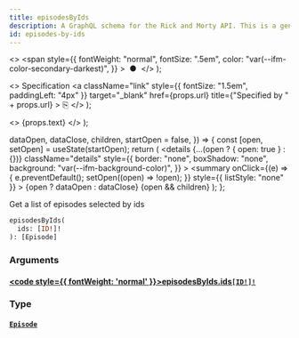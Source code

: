 ```yaml
---
title: episodesByIds
description: A GraphQL schema for the Rick and Morty API. This is a generated file.
id: episodes-by-ids
---
```


  <>
    <span
      style={{
        fontWeight: "normal",
        fontSize: ".5em",
        color: "var(--ifm-color-secondary-darkest)",
      }}
    >
      &nbsp;●&nbsp;
    </span>
  </>
);

  <>
    Specification
    <a
      className="link"
      style={{ fontSize: "1.5em", paddingLeft: "4px" }}
      target="_blank"
      href={props.url}
      title={"Specified by " + props.url}
    >
      ⎘
    </a>
  </>
);

  <>
    <span className={props.class}>{props.text}</span>
  </>
);


  dataOpen,
  dataClose,
  children,
  startOpen = false,
}) => {
  const [open, setOpen] = useState(startOpen);
  return (
    <details
      {...(open ? { open: true } : {})}
      className="details"
      style={{
        border: "none",
        boxShadow: "none",
        background: "var(--ifm-background-color)",
      }}
    >
      <summary
        onClick={(e) => {
          e.preventDefault();
          setOpen((open) => !open);
        }}
        style={{ listStyle: "none" }}
      >
        {open ? dataOpen : dataClose}
      </summary>
      {open && children}
    </details>
  );
};

Get a list of episodes selected by ids

```graphql
episodesByIds(
  ids: [ID!]!
): [Episode]
```

### Arguments

#### [<code style={{ fontWeight: 'normal' }}>episodesByIds.<b>ids</b></code>](#)<Bullet />[`[ID!]!`](/schema/types/scalars/id.mdx) <Badge class="badge badge--secondary" text="non-null"/> <Badge class="badge badge--secondary" text="scalar"/>

### Type

#### [`Episode`](/schema/types/objects/episode.mdx) <Badge class="badge badge--secondary" text="object"/>
